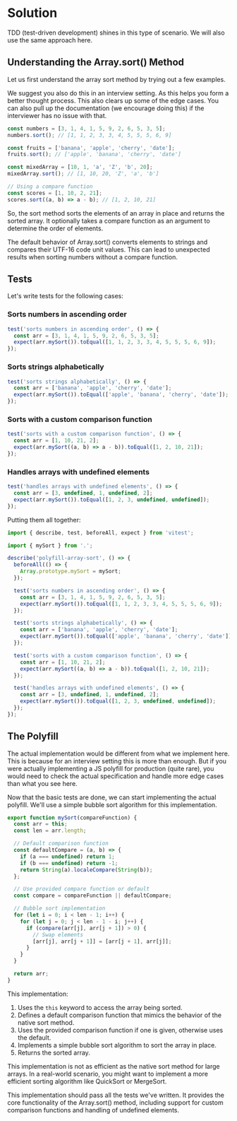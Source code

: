 
# Solution

TDD (test-driven development) shines in this type of scenario. We will also use the same approach here.

## Understanding the Array.sort() Method

Let us first understand the array sort method by trying out a few examples.

<Callout>
We suggest you also do this in an interview setting. As this helps you form a better thought process. This also clears up some of the edge cases. You can also pull up the documentation (we encourage doing this) if the interviewer has no issue with that.
</Callout>

```js
const numbers = [3, 1, 4, 1, 5, 9, 2, 6, 5, 3, 5];
numbers.sort(); // [1, 1, 2, 3, 3, 4, 5, 5, 5, 6, 9]

const fruits = ['banana', 'apple', 'cherry', 'date'];
fruits.sort(); // ['apple', 'banana', 'cherry', 'date']

const mixedArray = [10, 1, 'a', 'Z', 'b', 20];
mixedArray.sort(); // [1, 10, 20, 'Z', 'a', 'b']

// Using a compare function
const scores = [1, 10, 2, 21];
scores.sort((a, b) => a - b); // [1, 2, 10, 21]
```

So, the sort method sorts the elements of an array in place and returns the sorted array. It optionally takes a compare function as an argument to determine the order of elements.

<Callout type='warning'>
The default behavior of Array.sort() converts elements to strings and compares their UTF-16 code unit values. This can lead to unexpected results when sorting numbers without a compare function.
</Callout>

## Tests

Let's write tests for the following cases:

### Sorts numbers in ascending order

```js title="index.test.js"
test('sorts numbers in ascending order', () => {
  const arr = [3, 1, 4, 1, 5, 9, 2, 6, 5, 3, 5];
  expect(arr.mySort()).toEqual([1, 1, 2, 3, 3, 4, 5, 5, 5, 6, 9]);
});
```

### Sorts strings alphabetically

```js title="index.test.js"
test('sorts strings alphabetically', () => {
  const arr = ['banana', 'apple', 'cherry', 'date'];
  expect(arr.mySort()).toEqual(['apple', 'banana', 'cherry', 'date']);
});
```

### Sorts with a custom comparison function

```js title="index.test.js"
test('sorts with a custom comparison function', () => {
  const arr = [1, 10, 21, 2];
  expect(arr.mySort((a, b) => a - b)).toEqual([1, 2, 10, 21]);
});
```

### Handles arrays with undefined elements

```js title="index.test.js"
test('handles arrays with undefined elements', () => {
  const arr = [3, undefined, 1, undefined, 2];
  expect(arr.mySort()).toEqual([1, 2, 3, undefined, undefined]);
});
```

Putting them all together:

```js title="index.test.js" showLineNumbers
import { describe, test, beforeAll, expect } from 'vitest';

import { mySort } from '.';

describe('polyfill-array-sort', () => {
  beforeAll(() => {
    Array.prototype.mySort = mySort;
  });

  test('sorts numbers in ascending order', () => {
    const arr = [3, 1, 4, 1, 5, 9, 2, 6, 5, 3, 5];
    expect(arr.mySort()).toEqual([1, 1, 2, 3, 3, 4, 5, 5, 5, 6, 9]);
  });

  test('sorts strings alphabetically', () => {
    const arr = ['banana', 'apple', 'cherry', 'date'];
    expect(arr.mySort()).toEqual(['apple', 'banana', 'cherry', 'date']);
  });

  test('sorts with a custom comparison function', () => {
    const arr = [1, 10, 21, 2];
    expect(arr.mySort((a, b) => a - b)).toEqual([1, 2, 10, 21]);
  });

  test('handles arrays with undefined elements', () => {
    const arr = [3, undefined, 1, undefined, 2];
    expect(arr.mySort()).toEqual([1, 2, 3, undefined, undefined]);
  });
});
```

## The Polyfill

<Callout type='error'>
The actual implementation would be different from what we implement here. This is because for an interview setting this is more than enough. But if you were actually implementing a JS polyfill for production (quite rare), you would need to check the actual specification and handle more edge cases than what you see here.
</Callout>

Now that the basic tests are done, we can start implementing the actual polyfill. We'll use a simple bubble sort algorithm for this implementation.

```js title="index.js" showLineNumbers
export function mySort(compareFunction) {
  const arr = this;
  const len = arr.length;

  // Default comparison function
  const defaultCompare = (a, b) => {
    if (a === undefined) return 1;
    if (b === undefined) return -1;
    return String(a).localeCompare(String(b));
  };

  // Use provided compare function or default
  const compare = compareFunction || defaultCompare;

  // Bubble sort implementation
  for (let i = 0; i < len - 1; i++) {
    for (let j = 0; j < len - 1 - i; j++) {
      if (compare(arr[j], arr[j + 1]) > 0) {
        // Swap elements
        [arr[j], arr[j + 1]] = [arr[j + 1], arr[j]];
      }
    }
  }

  return arr;
}
```

This implementation:
1. Uses the `this` keyword to access the array being sorted.
2. Defines a default comparison function that mimics the behavior of the native sort method.
3. Uses the provided comparison function if one is given, otherwise uses the default.
4. Implements a simple bubble sort algorithm to sort the array in place.
5. Returns the sorted array.

<Callout type='warning'>
This implementation is not as efficient as the native sort method for large arrays. In a real-world scenario, you might want to implement a more efficient sorting algorithm like QuickSort or MergeSort.
</Callout>

This implementation should pass all the tests we've written. It provides the core functionality of the Array.sort() method, including support for custom comparison functions and handling of undefined elements.
